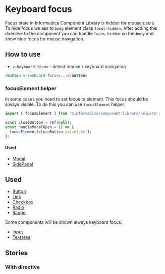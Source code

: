 
<Meta of={stories}/>

# Keyboard focus
Focus state in Infermedica Component Library is hidden for mouse users. To hide focus we ass to `body` element class `focus-hidden`.
After adding this directive to the component you can handle `focus-hidden` on the `body` and show hide focus for mouse navigation.

## How to use
* `v-keyboard-focus` - detect mouse / keyboard navigation
```html
<button v-keyboard-focus>...</button>
```

### focusElement helper
In some cases you need to set focus to element. This focus should be always visible. To do this you can use `focusElement` helper.

```js
import { focusElement } from '@infermedica/component-library/helpers';

const closeButton = ref(null);
const handleModalOpen = () => {
  focusElement(closeButton.value?.$el);
};
```

#### Used
* [Modal](/docs/organisms-modal--start-new-checkup)
* [SidePanel](/docs/organisms-sidepanel--terms-of-service)

## Used
* [Button](/docs/atoms-button--contained-large)
* [Link](/docs/atoms-link--large)
* [Checkbox](/docs/atoms-checkbox--with-label)
* [Radio](/docs/atoms-radio--with-label)
* [Range](/docs/atoms-range--common)

Some components will be shown always keyboard focus.
* [Input](/docs/atoms-input--with-placeholder)
* [Textarea](/docs/atoms-textarea--with-placeholder)

## Stories
### With directive
<Canvas of={stories.WithDirective}/>
